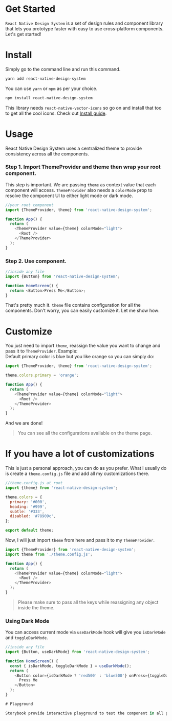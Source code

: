 
<Meta title="Guide|Get Started" />

# Get Started

`React Native Design System` is a set of design rules and component library that lets you prototype faster with easy to use cross-platform components. Let's get started!

# Install

Simply go to the command line and run this command.

```sh
yarn add react-native-design-system
```

You can use `yarn` or `npm` as per your choice.

```sh
npm install react-native-design-system
```

This library needs `react-native-vector-icons` so go on and install that too to get all the cool icons. Check out [Install guide](https://github.com/oblador/react-native-vector-icons#installation).

# Usage

React Native Design System uses a centralized theme to provide consistency across all the components.

### Step 1. Import ThemeProvider and theme then wrap your root component.

This step is important. We are passing `theme` as context value that each component will access. `ThemeProvider` also needs a `colorMode` prop to resolve the component UI to either light mode or dark mode.

```js
//your root component
import {ThemeProvider, theme} from 'react-native-design-system';

function App() {
  return (
    <ThemeProvider value={theme} colorMode="light">
      <Root />
    </ThemeProvider>
  );
}
```

### Step 2. Use component.

```js
//inside any file
import {Button} from 'react-native-design-system';

function HomeScreen() {
  return <Button>Press Me</Button>;
}
```

That's pretty much it. `theme` file contains configuration for all the components. Don't worry, you can easily customize it. Let me show how:

# Customize

You just need to import `theme`, reassign the value you want to change and pass it to `ThemeProvider`. Example:  
Default primary color is blue but you like orange so you can simply do:

```js
import {ThemeProvider, theme} from 'react-native-design-system';

theme.colors.primary = 'orange';

function App() {
  return (
    <ThemeProvider value={theme} colorMode="light">
      <Root />
    </ThemeProvider>
  );
}
```

And we are done!

> You can see all the configurations available on the theme page.

# If you have a lot of customizations

This is just a personal approach, you can do as you prefer. What I usually do is create a `theme.config.js` file and add all my customizations there.

```js
//theme.config.js at root
import {theme} from 'react-native-design-system';

theme.colors = {
  primary: '#000',
  heading: '#999',
  subtle: '#333',
  disabled: '#78909c',
};

export default theme;
```

Now, I will just import `theme` from here and pass it to my `ThemeProvider`.

```js
import {ThemeProvider} from 'react-native-design-system';
import theme from './theme.config.js';

function App() {
  return (
    <ThemeProvider value={theme} colorMode="light">
      <Root />
    </ThemeProvider>
  );
}
```

> Please make sure to pass all the keys while reassigning any object inside the theme.

### Using Dark Mode

You can access current mode via `useDarkMode` hook will give you `isDarkMode` and `toggleDarkMode`.

```js
//inside any file
import {Button, useDarkMode} from 'react-native-design-system';

function HomeScreen() {
  const { isDarkMode, toggleDarkMode } = useDarkMode();
  return (
    <Button color={isDarkMode ? 'red500' : 'blue500'} onPress={toggleDarkMode}>
      Press Me
    </Button>
  );
}

# Playground

Storybook provide interactive playground to test the component in all possible scenarios. There is a `playground` story at the end of each component. Click on that and switch to `Canvas` to access `Knobs` and `Actions` addons.
```
